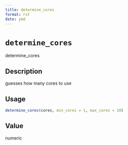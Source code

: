 ```yaml
--- 
title: determine_cores 
format: rst 
date: ymd 
--- 
```

# `determine_cores`

determine_cores


## Description

guesses how many cores to use


## Usage

```r
determine_cores(cores, min_cores = 1, max_cores = 10)
```


## Value

numeric


